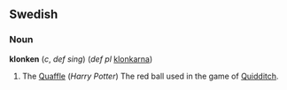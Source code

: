 ==Swedish==
===Noun===
'''klonken''' (''c'', ''def sing'') (''def pl'' [[klonkarna]]) <!-- is it ever used in indefinite form iin the books?-->
 
#The [[Quaffle]] (''Harry Potter'') The red ball used in the game of [[Quidditch]].